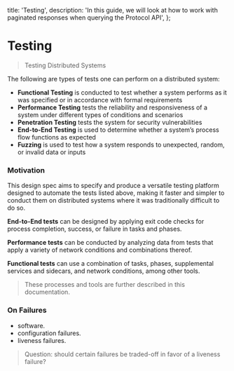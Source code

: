   title: 'Testing',
  description:
    'In this guide, we will look at how to work with paginated responses when querying the Protocol API',
};

# Testing


> Testing Distributed Systems

The following are types of tests one can perform on a distributed system:

* **Functional Testing** is conducted to test whether a system performs as it was specified or in accordance with formal requirements
* **Performance Testing** tests the reliability and responsiveness of a system under different types of conditions and scenarios
* **Penetration Testing** tests the system for security vulnerabilities
* **End-to-End Testing** is used to determine whether a system’s process flow functions as expected
* **Fuzzing** is used to test how a system responds to unexpected, random, or invalid data or inputs


### Motivation

This design spec aims to specify and produce a versatile testing platform designed to automate the tests listed above, making it faster and simpler to conduct them on distributed systems where it was traditionally difficult to do so.

**End-to-End tests** can be designed by applying exit code checks for process completion, success, or failure in tasks and phases.

**Performance tests** can be conducted by analyzing data from tests that apply a variety of network conditions and combinations thereof.

**Functional tests** can use a combination of tasks, phases, supplemental services and sidecars, and network conditions, among other tools.


> These processes and tools are further described in this documentation.


### On Failures

- software.
- configuration failures.
- liveness failures.

> Question: should certain failures be traded-off in favor of a liveness failure?

